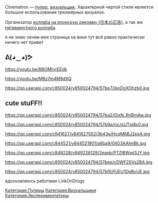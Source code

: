 {{Инфобокс для пуперов
|title2=Cinematron
|другие_ники=Anton.чиque
|image3=[[Файл:Cinematron.jpg|left]]
|сферы_творчества=RYTP, 3D-моделирование
|год_начала=13 сент. 2013 г.
|image4=
|имя_фамилия=Антон
|дата_рождения=15 октября
|место_проживания=
|ссылки=
*[https://www.youtube.com/channel/UCswNAhhsm1RSeb3E3n9XgUQ Канал]
*[https://www.youtube.com/channel/UCSj7sPeBFp5pXX39JOlNmxA Альт]
*[https://vk.com/cnmtrnpubl Группа ВК]
*[https://soundcloud.com/cinematron Soundcloud]
}}Cinematron — [[Пуперы|пупер]], [[Визуальщики|визуальщик]]. Характерной чертой стиля является большое использование трехмерных визуалок.

Организатор [https://youtu.be/xp-AvETQmN4 коллаба на японскую рекламу (日本の広告)], а так же [https://youtu.be/l4ddzevXZJ8 пятиминутного коллаба].

я не знаю зачем мне страница на вики тут всё равно практически ничего нет привет

== ᕕ(◕‿◕)ᕗ ==
https://youtu.be/B8OMtyrEEdk

https://youtu.be/M8z7m4M9dXQ

https://pp.userapi.com/c850024/v850024794/57be7/ibnDgXOhzb0.jpg

== cute stuFF!! ==
https://pp.userapi.com/c850024/v850024794/57ba2/GixN_RnBmAw.jpg

https://pp.userapi.com/c850024/v850024794/57b9a/nxJsUTjq8x0.jpg

https://pp.userapi.com/c841627/v841627552/3b43e/HcqM6BJ2psA.jpg

https://pp.userapi.com/c844521/v844521901/a6ba9/0jtG3AAImBk.jpg

https://pp.userapi.com/c849228/v849228129/2eaeb/PTZlBWwI3JY.jpg

https://pp.userapi.com/c850024/v850024794/57bee/cDWF2SVs2BA.jpg

https://pp.userapi.com/c850024/v850024794/57bf6/PJEU1DpByUE.jpg

вдохновляюсь работами LinkOnDrugs

[[Категория:Пуперы]]
[[Категория:Визуальщики]]
[[Категория:Экспериментаторы]]